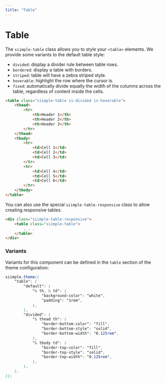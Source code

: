 ```yaml
---
title: "Table"
--- 
```


# Table

The `siimple-table` class allows you to style your `<table>` elements. We provide some variants to the default table style:

- `divided`: display a divider rule between table rows.
- `bordered`: display a table with borders.
- `striped`: table will have a zebra striped style.
- `hoverable`: highlight the row where the cursor is.
- `fixed`: automatically divide equally the width of the columns across the table, regardless of content inside the cells.


```html live=true
<table class="siimple-table is-divided is-hoverable">
    <thead>
        <tr>
            <th>Header 1</th>
            <th>Header 2</th>
            <th>Header 3</th>
        </tr>
    </thead>
    <tbody>
        <tr>
            <td>Cell 1</td>
            <td>Cell 2</td>
            <td>Cell 3</td>
        </tr>
        <tr>
            <td>Cell 4</td>
            <td>Cell 5</td>
            <td>Cell 6</td>
        </tr>
    </tbody>
</table>
```

You can also use the special `siimple-table-responsive` class to allow creating responsive tables.

```html
<div class="siimple-table-responsive">
    <table class="siimple-table">
        . . .
    </table>
</div>
```

### Variants

Variants for this component can be defined in the `table` section of the theme configuration:

```scss
siimple.theme((
    "table": (
        "default": (
            "& th, & td": (
                "background-color": "white",
                "padding": "1rem",
            ),
        ),
        "divided": (
            "& thead th": (
                "border-bottom-color": "fill",
                "border-bottom-style": "solid",
                "border-bottom-width": "0.125rem",
            ),
            "& tbody td": (
                "border-top-color": "fill",
                "border-top-style": "solid",
                "border-top-width": "0.125rem",
            ),
        ),
    ),
));
```
